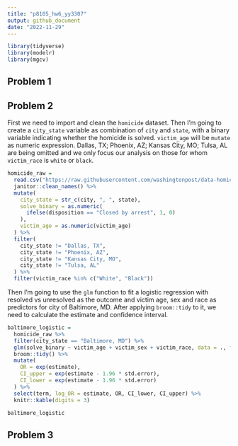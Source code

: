 ```yaml
---
title: "p8105_hw6_yy3307"
output: github_document
date: "2022-11-29"
---
```


```r
library(tidyverse)
library(modelr)
library(mgcv)
```

## Problem 1


## Problem 2

First we need to import and clean the `homicide` dataset. Then I'm going to create a `city_state` variable as combination of `city` and `state`, with a binary variable indicating whether the homicide is solved. `victim_age` will be `mutate` as numeric expression. Dallas, TX; Phoenix, AZ; Kansas City, MO; Tulsa, AL are being omitted and we only focus our analysis on those for whom `victim_race` is `white` or `black`.

```r
homicide_raw = 
  read.csv("https://raw.githubusercontent.com/washingtonpost/data-homicides/master/homicide-data.csv") %>% 
  janitor::clean_names() %>% 
  mutate(
    city_state = str_c(city, ", ", state),
    solve_binary = as.numeric(
      ifelse(disposition == "Closed by arrest", 1, 0)
    ),
    victim_age = as.numeric(victim_age)
  ) %>% 
  filter(
    city_state != "Dallas, TX", 
    city_state != "Phoenix, AZ", 
    city_state != "Kansas City, MO", 
    city_state != "Tulsa, AL"
  ) %>% 
  filter(victim_race %in% c("White", "Black"))
```

Then I'm going to use the `glm` function to fit a logistic regression with resolved vs unresolved as the outcome and victim age, sex and race as predictors for city of Baltimore, MD. After applying `broom::tidy` to it, we need to calculate the estimate and confidence interval.

```r
baltimore_logistic =
  homicide_raw %>% 
  filter(city_state == "Baltimore, MD") %>% 
  glm(solve_binary ~ victim_age + victim_sex + victim_race, data = ., family = binomial()) %>% 
  broom::tidy() %>% 
  mutate(
    OR = exp(estimate),
    CI_upper = exp(estimate - 1.96 * std.error),
    CI_lower = exp(estimate - 1.96 * std.error)
  ) %>% 
  select(term, log_OR = estimate, OR, CI_lower, CI_upper) %>% 
  knitr::kable(digits = 3)

baltimore_logistic
```


## Problem 3

